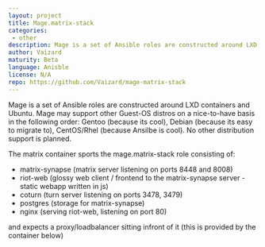```yaml
---
layout: project
title: Mage.matrix-stack
categories: 
 - other
description: Mage is a set of Ansible roles are constructed around LXD containers and Ubuntu
author: Vaizard
maturity: Beta
language: Anisble
license: N/A
repo: https://github.com/Vaizard/mage-matrix-stack
---
```


Mage is a set of Ansible roles are constructed around LXD containers and Ubuntu. Mage may support other Guest-OS distros on a nice-to-have basis in the following order: Gentoo (because its cool), Debian (because its easy to migrate to), CentOS/Rhel (because Ansilbe is cool). No other distribution support is planned.

The matrix container sports the mage.matrix-stack role consisting of:

* matrix-synapse (matrix server listening on ports 8448 and 8008)
* riot-web (glossy web client / frontend to the matrix-synapse server - static webapp written in js)
* coturn (turn server listening on ports 3478, 3479)
* postgres (storage for matrix-synapse)
* nginx (serving riot-web, listening on port 80)

and expects a proxy/loadbalancer sitting infront of it (this is provided by the container below)


